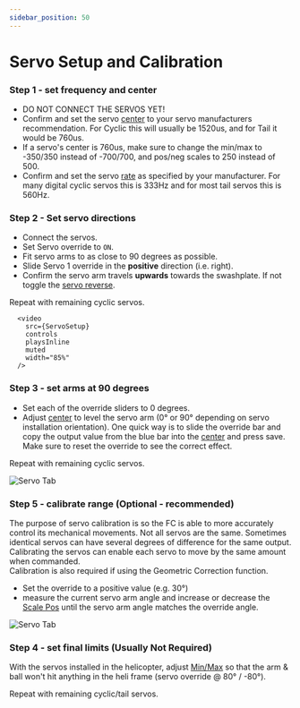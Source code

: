 ```yaml
---
sidebar_position: 50
---
```



# Servo Setup and Calibration

### Step 1 - set frequency and center

* DO NOT CONNECT THE SERVOS YET!
* Confirm and set the servo [center](../configurator/tabs/servos.mdx#center) to your servo manufacturers recommendation. For Cyclic this will usually be 1520us, and for Tail it would be 760us.
* If a servo's center is 760us, make sure to change the min/max to -350/350 instead of -700/700, and pos/neg scales to 250 instead of 500.
* Confirm and set the servo [rate](../configurator/tabs/servos.mdx#rate) as specified by your manufacturer. For many digital cyclic servos this is 333Hz and for most tail servos this is 560Hz.

### Step 2 - Set servo directions

* Connect the servos.
* Set Servo override to `ON`.
* Fit servo arms to as close to 90 degrees as possible.
* Slide Servo 1 override in the **positive** direction (i.e. right).
* Confirm the servo arm travels **upwards** towards the swashplate. If not toggle the [servo reverse](../configurator/tabs/servos.mdx#reverse).

Repeat with remaining cyclic servos.

      <video
        src={ServoSetup}
        controls
        playsInline
        muted
        width="85%"
      />

### Step 3 - set arms at 90 degrees

* Set each of the override sliders to 0 degrees.
* Adjust [center](../configurator/tabs/servos.mdx#center) to level the servo arm (0° or 90° depending on servo installation orientation). One quick way is to slide the override bar and copy the output value from the blue bar into the [center](../configurator/tabs/servos.mdx#center) and press save. Make sure to reset the override to see the correct effect.

Repeat with remaining cyclic servos.

![Servo Tab](../setup/img/servos-centre.png)

### Step 5 - calibrate range (Optional - recommended)

The purpose of servo calibration is so the FC is able to more accurately control its mechanical movements. Not all servos are the same. Sometimes identical servos can have several degrees of difference for the same output. Calibrating the servos can enable each servo to move by the same amount when commanded.  
Calibration is also required if using the Geometric Correction function.  

* Set the override to a positive value (e.g. 30°)
* measure the current servo arm angle and increase or decrease the [Scale Pos](../configurator/tabs/servos.mdx#scale-neg-and-scale-pos) until the servo arm angle matches the override angle.

![Servo Tab](../setup/img/servo-5.png)

### Step 4 - set final limits (Usually Not Required)

With the servos installed in the helicopter, adjust [Min/Max](../configurator/tabs/servos.mdx#min-and-max)  so that the arm & ball won't hit anything in the heli frame (servo override @ 80° / -80°).

Repeat with remaining cyclic/tail servos.

